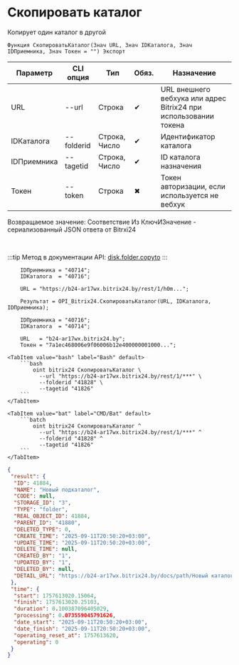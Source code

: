 ﻿---
sidebar_position: 3
description: Скопировать каталог и другие функции для работы с Bitrix24 в Открытом пакете интеграций - бесплатной open-source библиотеке интеграций для 1С:Предприятие 8, OneScript и CLI
keywords: [1C, 1С, 1С:Предприятие, 1С:Предприятие 8.3, API, Интеграция, Сервисы, Обмен, OneScript, CLI, Bitrix24]
---


# Скопировать каталог
 Копирует один каталог в другой



`Функция СкопироватьКаталог(Знач URL, Знач IDКаталога, Знач IDПриемника, Знач Токен = "") Экспорт`

  | Параметр | CLI опция | Тип | Обяз. | Назначение |
  |-|-|-|-|-|
  | URL | --url | Строка | &#x2714; | URL внешнего вебхука или адрес Bitrix24 при использовании токена |
  | IDКаталога | --folderid | Строка, Число | &#x2714; | Идентификатор каталога |
  | IDПриемника | --tagetid | Строка, Число | &#x2714; | ID каталога назначения |
  | Токен | --token | Строка | &#x2716; | Токен авторизации, если используется не вебхук |

  
  Возвращаемое значение:   Соответствие Из КлючИЗначение - сериализованный JSON ответа от Bitrxi24

<br/>

:::tip
Метод в документации API: [disk.folder.copyto](https://dev.1c-bitrix.ru/rest_help/disk/folder/disk_folder_copyto.php)
:::
<br/>



```bsl title="Пример использования для 1С:Предприятие/OneScript"
    IDПриемника = "40714";
    IDКаталога  = "40716";

    URL = "https://b24-ar17wx.bitrix24.by/rest/1/h0m...";

    Результат = OPI_Bitrix24.СкопироватьКаталог(URL, IDКаталога, IDПриемника);

    IDПриемника = "40716";
    IDКаталога  = "40714";

    URL   = "b24-ar17wx.bitrix24.by";
    Токен = "7a1ec468006e9f06006b12e400000001000...";
```
    

 <Tabs>
  
    <TabItem value="bash" label="Bash" default>
        ```bash
            oint bitrix24 СкопироватьКаталог \
              --url "https://b24-ar17wx.bitrix24.by/rest/1/***" \
              --folderid "41828" \
              --tagetid "41826"
        ```
    </TabItem>
  
    <TabItem value="bat" label="CMD/Bat" default>
        ```batch
            oint bitrix24 СкопироватьКаталог ^
              --url "https://b24-ar17wx.bitrix24.by/rest/1/***" ^
              --folderid "41828" ^
              --tagetid "41826"
        ```
    </TabItem>
</Tabs>


```json title="Результат"
{
 "result": {
  "ID": 41884,
  "NAME": "Новый подкаталог",
  "CODE": null,
  "STORAGE_ID": "3",
  "TYPE": "folder",
  "REAL_OBJECT_ID": 41884,
  "PARENT_ID": "41880",
  "DELETED_TYPE": 0,
  "CREATE_TIME": "2025-09-11T20:50:20+03:00",
  "UPDATE_TIME": "2025-09-11T20:50:20+03:00",
  "DELETE_TIME": null,
  "CREATED_BY": "1",
  "UPDATED_BY": "1",
  "DELETED_BY": null,
  "DETAIL_URL": "https://b24-ar17wx.bitrix24.by/docs/path/Новый каталог/Новый подкаталог 2/Новый подкаталог"
 },
 "time": {
  "start": 1757613020.15064,
  "finish": 1757613020.25103,
  "duration": 0.100387096405029,
  "processing": 0.073559045791626,
  "date_start": "2025-09-11T20:50:20+03:00",
  "date_finish": "2025-09-11T20:50:20+03:00",
  "operating_reset_at": 1757613620,
  "operating": 0
 }
}
```
